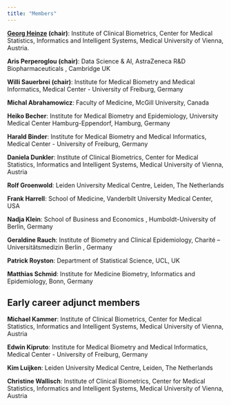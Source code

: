 ```yaml
---
title: "Members"
---
```


**[Georg Heinze](https://www.meduniwien.ac.at/researcher/georg_heinze) (chair)**: Institute of Clinical Biometrics, Center for Medical Statistics, Informatics and Intelligent Systems, Medical University of Vienna,  Austria. 

**Aris Perperoglou (chair)**:  Data Science & AI,   AstraZeneca R&D Biopharmaceuticals , Cambridge UK

**Willi Sauerbrei (chair)**: Institute for Medical Biometry and Medical Informatics, Medical Center - University of Freiburg, Germany 

**Michal Abrahamowicz**: Faculty of Medicine, McGill University, Canada

**Heiko Becher**: Institute for Medical Biometry and Epidemiology, University Medical Center Hamburg-Eppendorf, Hamburg, Germany

**Harald Binder**:  Institute for Medical Biometry and Medical Informatics, Medical Center - University of Freiburg, Germany 

**Daniela Dunkler**: Institute of Clinical Biometrics, Center for Medical Statistics, Informatics and Intelligent Systems, Medical University of Vienna,  Austria

**Rolf Groenwold**:  Leiden University Medical Centre, Leiden, The Netherlands

**Frank Harrell**: School of Medicine, Vanderbilt University Medical Center, USA

**Nadja Klein**: School of Business and Economics , Humboldt-University of Berlin, Germany

**Geraldine Rauch**:  Institute of Biometry and Clinical  Epidemiology, Charité – Universitätsmedizin Berlin , Germany

**Patrick Royston**: Department of Statistical Science, UCL, UK

**Matthias Schmid**:  Institute for Medicine Biometry, Informatics and Epidemiology, Bonn, Germany


## Early career adjunct members

**Michael Kammer**: Institute of Clinical Biometrics, Center for Medical Statistics, Informatics and Intelligent Systems, Medical University of Vienna,  Austria

**Edwin  Kipruto**:  Institute for Medical Biometry and Medical Informatics, Medical Center - University of Freiburg, Germany

**Kim Luijken**:  Leiden University Medical Centre, Leiden, The Netherlands

**Christine Wallisch**: Institute of Clinical Biometrics, Center for Medical Statistics, Informatics and Intelligent Systems, Medical University of Vienna,  Austria